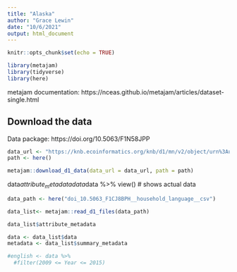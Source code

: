 ```yaml
---
title: "Alaska"
author: "Grace Lewin"
date: "10/6/2021"
output: html_document
---
```


```r
knitr::opts_chunk$set(echo = TRUE)
```

```r
library(metajam)
library(tidyverse)
library(here)
```

metajam documentation: https://nceas.github.io/metajam/articles/dataset-single.html


## Download the data

Data package: https://doi.org/10.5063/F1N58JPP

```r
data_url <- "https://knb.ecoinformatics.org/knb/d1/mn/v2/object/urn%3Auuid%3A7fc6f6db-c5ea-426a-a743-1f2edafb43b8"
path <- here()

metajam::download_d1_data(data_url = data_url, path = path)
```


data$attribute_metadata %>% view() # shows metadata
data$data %>% view() # shows actual data

```r
data_path <- here("doi_10.5063_F1CJ8BPH__household_language__csv")
```
```r
data_list<- metajam::read_d1_files(data_path)
```
```r
data_list$attribute_metadata

data <- data_list$data
metadata <- data_list$summary_metadata

#english <- data %>% 
  #filter(2009 <= Year <= 2015)
```

